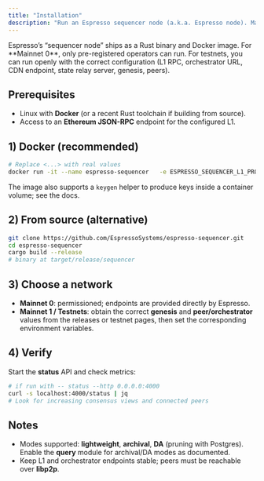 ```yaml
---
title: "Installation"
description: "Run an Espresso sequencer node (a.k.a. Espresso node). Mainnet-0 is permissioned; testnets are open—follow the required environment values."
---
```


<Note>
  Espresso’s “sequencer node” ships as a Rust binary and Docker image. For **Mainnet 0**, only pre-registered operators can run. For testnets, you can run openly with the correct configuration (L1 RPC, orchestrator URL, CDN endpoint, state relay server, genesis, peers).
</Note>

## Prerequisites

- Linux with **Docker** (or a recent Rust toolchain if building from source).
- Access to an **Ethereum JSON-RPC** endpoint for the configured L1.

## 1) Docker (recommended)

```bash
# Replace <...> with real values
docker run -it --name espresso-sequencer   -e ESPRESSO_SEQUENCER_L1_PROVIDER=<http://your-l1:8545>   -e ESPRESSO_SEQUENCER_ORCHESTRATOR_URL=<https://orchestrator.yournet>   -e ESPRESSO_SEQUENCER_CDN_ENDPOINT=<cdn.host:port>   -e ESPRESSO_STATE_RELAY_SERVER_URL=<https://state-relay.yournet>   -e ESPRESSO_SEQUENCER_STATE_PEERS=<peer1,peer2,...>   -e ESPRESSO_SEQUENCER_GENESIS_FILE=/etc/espresso/genesis.toml   -e ESPRESSO_SEQUENCER_LIBP2P_BIND_ADDRESS=0.0.0.0:9000   -e ESPRESSO_SEQUENCER_LIBP2P_ADVERTISE_ADDRESS=<public.ip>:9000   -v $(pwd)/genesis.toml:/etc/espresso/genesis.toml   ghcr.io/espressosystems/espresso-sequencer/sequencer:main   sequencer -- status --http 0.0.0.0:4000 -- query
```

The image also supports a `keygen` helper to produce keys inside a container volume; see the docs.

## 2) From source (alternative)

```bash
git clone https://github.com/EspressoSystems/espresso-sequencer.git
cd espresso-sequencer
cargo build --release
# binary at target/release/sequencer
```

## 3) Choose a network

- **Mainnet 0**: permissioned; endpoints are provided directly by Espresso.
- **Mainnet 1 / Testnets**: obtain the correct **genesis** and **peer/orchestrator** values from the releases or testnet pages, then set the corresponding environment variables.

## 4) Verify

Start the **status** API and check metrics:

```bash
# if run with -- status --http 0.0.0.0:4000
curl -s localhost:4000/status | jq
# Look for increasing consensus views and connected peers
```

## Notes

- Modes supported: **lightweight**, **archival**, **DA** (pruning with Postgres). Enable the **query** module for archival/DA modes as documented.
- Keep L1 and orchestrator endpoints stable; peers must be reachable over **libp2p**.